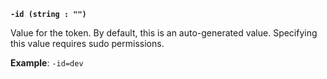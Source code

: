 <a id="token-id" />

**`-id (string : "")`**

Value for the token. By default, this is an auto-generated value. Specifying 
this value requires sudo permissions.

**Example**: `-id=dev`